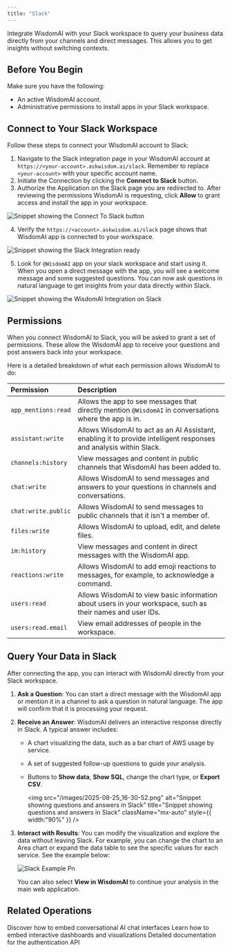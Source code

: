 ```yaml
---
title: "Slack"
---
```


Integrate WisdomAI with your Slack workspace to query your business data directly from your channels and direct messages. This allows you to get insights without switching contexts.

## Before You Begin

Make sure you have the following:

- An active WisdomAI account.
- Administrative permissions to install apps in your Slack workspace.

## Connect to Your Slack Workspace

Follow these steps to connect your WisdomAI account to Slack:

1. Navigate to the Slack integration page in your WisdomAI account at `https://<your-account>.askwisdom.ai/slack`. Remember to replace `<your-account>` with your specific account name.
2. Initiate the Connection by clicking the **Connect to Slack** button.
3. Authorize the Application on the Slack page you are redirected to. After reviewing the permissions WisdomAI is requesting, click **Allow** to grant access and install the app in your workspace.

![Snippet showing the Connect To Slack button](/images/connect-to-slack.png)

4. Verify the `https://<account>.askwisdom.ai/slack` page shows that WisdomAI app is connected to your workspace.

![Snippet showing the Slack Integration ready](/images/connect-to-slack03.png)

5. Look for `@WisdomAI` app on your slack workspace and start using it. When you open a direct message with the app, you will see a welcome message and some suggested questions. You can now ask questions in natural language to get insights from your data directly within Slack.

![Snippet showing the WisdomAI Integration on Slack](/images/connect-to-slack05.png)

## Permissions

When you connect WisdomAI to Slack, you will be asked to grant a set of permissions. These allow the WisdomAI app to receive your questions and post answers back into your workspace.

Here is a detailed breakdown of what each permission allows WisdomAI to do:

| Permission          | Description                                                                                                        |
| :------------------ | :----------------------------------------------------------------------------------------------------------------- |
| `app_mentions:read` | Allows the app to see messages that directly mention `@WisdomAI` in conversations where the app is in.             |
| `assistant:write`   | Allows WisdomAI to act as an AI Assistant, enabling it to provide intelligent responses and analysis within Slack. |
| `channels:history`  | View messages and content in public channels that WisdomAI has been added to.                                      |
| `chat:write`        | Allows WisdomAI to send messages and answers to your questions in channels and conversations.                      |
| `chat:write.public` | Allows WisdomAI to send messages to public channels that it isn't a member of.                                     |
| `files:write`       | Allows WisdomAI to upload, edit, and delete files.                                                                 |
| `im:history`        | View messages and content in direct messages with the WisdomAI app.                                                |
| `reactions:write`   | Allows WisdomAI to add emoji reactions to messages, for example, to acknowledge a command.                         |
| `users:read`        | Allows WisdomAI to view basic information about users in your workspace, such as their names and user IDs.         |
| `users:read.email`  | View email addresses of people in the workspace.                                                                   |

## Query Your Data in Slack

After connecting the app, you can interact with WisdomAI directly from your Slack workspace.

1. **Ask a Question**: You can start a direct message with the WisdomAI app or mention it in a channel to ask a question in natural language. The app will confirm that it is processing your request.
2. **Receive an Answer**: WisdomAI delivers an interactive response directly in Slack. A typical answer includes:
   - A chart visualizing the data, such as a bar chart of AWS usage by service.
   - A set of suggested follow-up questions to guide your analysis.
   - Buttons to **Show data**, **Show SQL**, change the chart type, or **Export CSV**.

     <img
       src="/images/2025-08-25_16-30-52.png"
       alt="Snippet showing questions and answers in Slack"
       title="Snippet showing questions and answers in Slack"
       className="mx-auto"
       style={{ width:"90%" }}
     />
3. **Interact with Results**: You can modify the visualization and explore the data without leaving Slack. For example, you can change the chart to an Area chart or expand the data table to see the specific values for each service.  See the example below:

   ![Slack Example Pn](/images/slack-example.png)

   You can also select **View in WisdomAI** to continue your analysis in the main web application.

## Related Operations

   <CardGroup cols={2}>
  <Card title="Embed Chat" icon="message" href="/integrations/embedding/chat/embed-chat">
    Discover how to embed conversational AI chat interfaces
  </Card>
  <Card title="Embed a Story" icon="chart-bar" href="/integrations/embedding/story/embed-a-story">
    Learn how to embed interactive dashboards and visualizations
  </Card>
  <Card title="Impersonate User API" icon="user" href="/integrations/graphql-api/queries/auth/impersonate-user">
    Detailed documentation for the authentication API
  </Card>
</CardGroup>